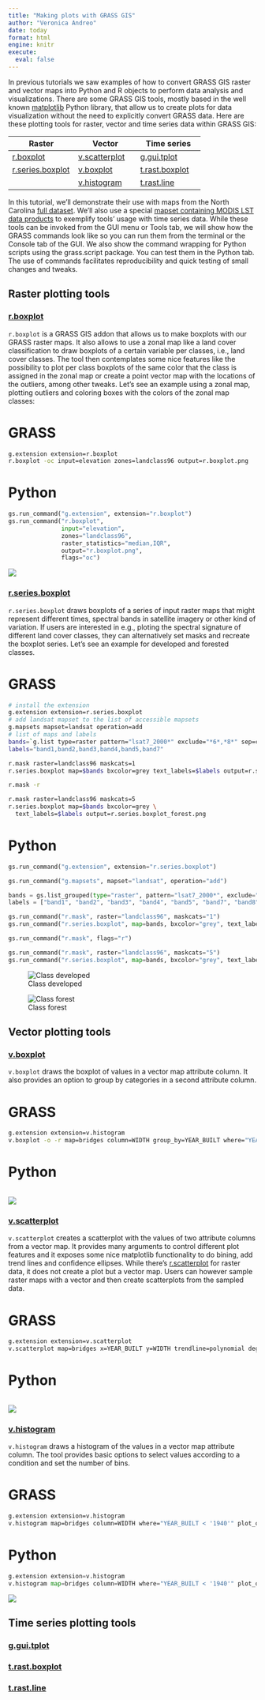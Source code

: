 ```yaml
---
title: "Making plots with GRASS GIS"
author: "Veronica Andreo"
date: today
format: html
engine: knitr
execute: 
  eval: false
---
```


In previous tutorials we saw examples of how to convert GRASS GIS
raster and vector maps into Python and R objects to perform data 
analysis and visualizations. 
There are some GRASS GIS tools, mostly based in the well known 
[matplotlib](https://matplotlib.org/) Python library,
that allow us to create plots for data visualization without the
need to explicitly convert GRASS data. 
Here are these plotting tools for raster, vector and time series
data within GRASS GIS:

| Raster                                                                                        | Vector                                                                                  | Time series                                                                               |
|-----------------------------------------------------------------------------------------------|-----------------------------------------------------------------------------------------|-------------------------------------------------------------------------------------------|
| [r.boxplot](https://grass.osgeo.org/grass-stable/manuals/addons/r.boxplot.html)               | [v.scatterplot](https://grass.osgeo.org/grass-stable/manuals/addons/v.scatterplot.html) | [g.gui.tplot](https://grass.osgeo.org/grass-stable/manuals/g.gui.tplot.html)              |
| [r.series.boxplot](https://grass.osgeo.org/grass-stable/manuals/addons/r.series.boxplot.html) | [v.boxplot](https://grass.osgeo.org/grass-stable/manuals/addons/v.boxplot.html)         | [t.rast.boxplot](https://grass.osgeo.org/grass-stable/manuals/addons/t.rast.boxplot.html) |
|    | [v.histogram](https://grass.osgeo.org/grass-stable/manuals/addons/v.histogram.html)     | [t.rast.line](https://grass.osgeo.org/grass-stable/manuals/addons/t.rast.line.html)       |


In this tutorial, we'll demonstrate their use with maps from the North Carolina
[full dataset](https://grass.osgeo.org/sampledata/north_carolina/nc_spm_08_grass7.zip). 
We'll also use a special 
[mapset containing MODIS LST data products](https://grass.osgeo.org/sampledata/north_carolina/nc_spm_mapset_modis2015_2016_lst_grass8.zip)
to exemplify tools' usage with time series data. While these tools can be invoked 
from the GUI menu or Tools tab, we will show how the GRASS commands look like 
so you can run them from the terminal or the Console tab of the GUI. 
We also show the command wrapping for Python scripts using the grass.script package. 
You can test them in the Python tab. The use of commands facilitates reproducibility 
and quick testing of small changes and tweaks.


## Raster plotting tools

### [r.boxplot](https://grass.osgeo.org/grass-stable/manuals/addons/r.boxplot.html)

`r.boxplot` is a GRASS GIS addon that allows us to make boxplots with our GRASS
raster maps. It also allows to use a zonal map like a land cover classification 
to draw boxplots of a certain variable per classes, i.e., land cover classes. 
The tool then contemplates some nice features like the possibility to plot per 
class boxplots of the same color that the class is assigned in the zonal map or 
create a point vector map with the locations of the outliers, among other tweaks. 
Let's see an example using a zonal map, plotting outliers and coloring boxes
with the colors of the zonal map classes:

::: {.panel-tabset}
# GRASS
```bash
g.extension extension=r.boxplot
r.boxplot -oc input=elevation zones=landclass96 output=r.boxplot.png
```

# Python
```python
gs.run_command("g.extension", extension="r.boxplot")
gs.run_command("r.boxplot", 
               input="elevation", 
               zones="landclass96", 
               raster_statistics="median,IQR", 
               output="r.boxplot.png",
               flags="oc")
```
:::

![](img/r.boxplot.png)

### [r.series.boxplot](https://grass.osgeo.org/grass-stable/manuals/addons/r.series.boxplot.html)

`r.series.boxplot` draws boxplots of a series of input raster maps that might 
represent different times, spectral bands in satellite imagery or other kind
of variation. If users are interested in e.g., ploting the spectral signature
of different land cover classes, they can alternatively set masks and recreate
the boxplot series. Let's see an example for developed and forested classes.

::: {.panel-tabset}
# GRASS

```bash
# install the extension
g.extension extension=r.series.boxplot
# add landsat mapset to the list of accessible mapsets
g.mapsets mapset=landsat operation=add
# list of maps and labels
bands=`g.list type=raster pattern="lsat7_2000*" exclude="*6*,*8*" sep=comma`
labels="band1,band2,band3,band4,band5,band7"

r.mask raster=landclass96 maskcats=1
r.series.boxplot map=$bands bxcolor=grey text_labels=$labels output=r.series.boxplot_developed.png

r.mask -r 

r.mask raster=landclass96 maskcats=5
r.series.boxplot map=$bands bxcolor=grey \
  text_labels=$labels output=r.series.boxplot_forest.png
```

# Python

```python
gs.run_command("g.extension", extension="r.series.boxplot")

gs.run_command("g.mapsets", mapset="landsat", operation="add")

bands = gs.list_grouped(type="raster", pattern="lsat7_2000*", exclude="*6*,*8*")["landsat"]
labels = ["band1", "band2", "band3", "band4", "band5", "band7", "band8"]

gs.run_command("r.mask", raster="landclass96", maskcats="1")
gs.run_command("r.series.boxplot", map=bands, bxcolor="grey", text_labels=labels, output="r.series.boxplot_developed.png")

gs.run_command("r.mask", flags="r")

gs.run_command("r.mask", raster="landclass96", maskcats="5")
gs.run_command("r.series.boxplot", map=bands, bxcolor="grey", text_labels=labels, output="r.series.boxplot_forested.png")
```
:::

::: {layout-ncol=2}
![Class developed](img/r.series.boxplot_developed.png)

![Class forest](img/r.series.boxplot_forested.png)
:::


## Vector plotting tools

### [v.boxplot](https://grass.osgeo.org/grass-stable/manuals/addons/v.boxplot.html)

`v.boxplot` draws the boxplot of values in a vector map attribute column. It 
also provides an option to group by categories in a second attribute column.

::: {.panel-tabset}
# GRASS

```bash
g.extension extension=v.histogram
v.boxplot -o -r map=bridges column=WIDTH group_by=YEAR_BUILT where="YEAR_BUILT < '1920'" order=ascending plot_output=boxplot_bridges_width_per_year.png
```

# Python

```python

```
:::

![](img/boxplot_bridges_width_per_year.png)


### [v.scatterplot](https://grass.osgeo.org/grass-stable/manuals/addons/v.scatterplot.html)

`v.scatterplot` creates a scatterplot with the values of two attribute columns 
from a vector map. It provides many arguments to control different plot features
and it exposes some nice matplotlib functionality to do bining, add trend lines
and confidence ellipses. While there's
[r.scatterplot](https://grass.osgeo.org/grass-stable/manuals/addons/r.scatterplot.html) 
for raster data, it does not create a plot but a vector map. 
Users can however sample raster maps with a vector and then create scatterplots 
from the sampled data. 

::: {.panel-tabset}
# GRASS

```bash
g.extension extension=v.scatterplot
v.scatterplot map=bridges x=YEAR_BUILT y=WIDTH trendline=polynomial degree=1 line_color=red type=density bins=10,10 file_name=scatterplot_bridges_width_vs_year.png
```

# Python

```python

```
:::

![](img/scatterplot_bridges_width_vs_year.png)

### [v.histogram](https://grass.osgeo.org/grass-stable/manuals/addons/v.histogram.html)

`v.histogram` draws a histogram of the values in a vector map attribute column.
The tool provides basic options to select values according to a condition and 
set the number of bins. 

::: {.panel-tabset}
# GRASS

```bash
g.extension extension=v.histogram
v.histogram map=bridges column=WIDTH where="YEAR_BUILT < '1940'" plot_output=histogram_bridges_width.png
```

# Python

```python
g.extension extension=v.histogram
v.histogram map=bridges column=WIDTH where="YEAR_BUILT < '1940'" plot_output=histogram_bridges_width.png
```
:::

![](img/histogram_bridges_width.png)

## Time series plotting tools

### [g.gui.tplot](https://grass.osgeo.org/grass-stable/manuals/g.gui.tplot.html)


### [t.rast.boxplot](https://grass.osgeo.org/grass-stable/manuals/addons/t.rast.boxplot.html)


### [t.rast.line](https://grass.osgeo.org/grass-stable/manuals/addons/t.rast.line.html)
